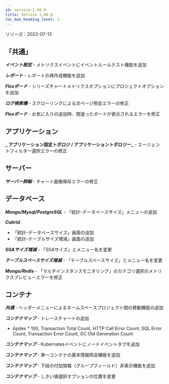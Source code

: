 ```yaml
---
id: service-1.80.0
title: Service 1.80.0
toc_max_heading_level: 2
---
```



リリーズ：2022-07-13

## 「共通」

**_イベント設定_** - メトリクスイベントにイベントルールテスト機能を追加

**_レポート_** - レポートの再作成機能を追加

**_Flexボード_** - シリーズチャートメトリクスオプションにプロジェクトオプションを追加

**_ログ検索機_** - スクローリングによる次ページ照会エラーの修正

**_Flexボード_** - お気に入りの追加時、間違ったボードが表示されるエラーを修正

## アプリケーション

**_ アプリケーション固定トポロジ / アプリケーショントポロジー_** - エージェントフィルター選択エラーの修正

## サーバー

**_サーバー詳細_** - チャート画像保存エラーの修正

## データベース

**_Mongo/Mysql/PostgreSQL_** - 「統計-データベースサイズ」メニューの追加

**_Cubrid_**

-   「統計-データベースサイズ」画面の追加
-   「統計-テーブルサイズ増減」画面の追加

**_SGAサイズ増減_** - 「SGAサイズ」とメニュー名を変更

**_テーブルスペースサイズ増減_** - 「テーブルスペースサイズ」とメニュー名を変更

**_Mongo/Redis_** - 「マルチインスタンスモニタリング」のカテゴリ選択のメトリクスプレビューエラーを修正

## コンテナ

**_共通_** - ヘッダーメニューによるネームスペースプロジェクト間の移動機能の追加

**_コンテナマップ_** - トレースチャートの追加

-   Apdex \* 100, Transaction Total Count, HTTP Call Error Count, SQL Error Count, Transaction Error Count, GC Old Generation Count

**_コンテナマップ_** - Kubernatesイベントにノードイベントタブを追加

**_コンテナマップ_** - 単一コンテナの基本情報照会機能を追加

**_コンテナマップ_** - 下段の付加情報（グループフィールド）非表示機能を追加

**_コンテナマップ_** - しきい値選択オプションの位置を変更
